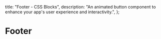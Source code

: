   title: "Footer - CSS Blocks",
  description:
    "An animated button component to enhance your app's user experience and interactivity.",
};


# Footer


<BlockDisplay />
